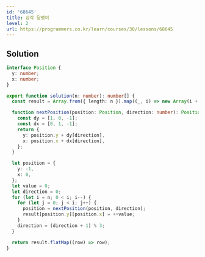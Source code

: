 ```yaml
---
id: '68645'
title: 삼각 달팽이
level: 2
url: https://programmers.co.kr/learn/courses/30/lessons/68645
---
```


## Solution

```typescript showLineNumbers
interface Position {
  y: number;
  x: number;
}

export function solution(n: number): number[] {
  const result = Array.from({ length: n }).map((_, i) => new Array(i + 1).fill(0));

  function nextPosition(position: Position, direction: number): Position {
    const dy = [1, 0, -1];
    const dx = [0, 1, -1];
    return {
      y: position.y + dy[direction],
      x: position.x + dx[direction],
    };
  }

  let position = {
    y: -1,
    x: 0,
  };
  let value = 0;
  let direction = 0;
  for (let i = n; 0 < i; i--) {
    for (let j = 0; j < i; j++) {
      position = nextPosition(position, direction);
      result[position.y][position.x] = ++value;
    }
    direction = (direction + 1) % 3;
  }

  return result.flatMap((row) => row);
}
```
